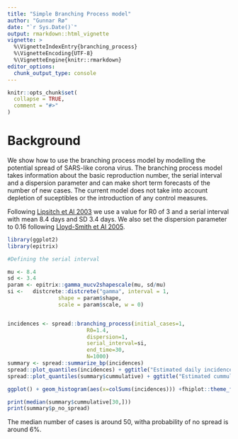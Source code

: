 ```yaml
---
title: "Simple Branching Process model"
author: "Gunnar Rø"
date: "`r Sys.Date()`"
output: rmarkdown::html_vignette
vignette: >
  %\VignetteIndexEntry{branching_process}
  %\VignetteEncoding{UTF-8}
  %\VignetteEngine{knitr::rmarkdown}
editor_options: 
  chunk_output_type: console
---
```


```r
knitr::opts_chunk$set(
  collapse = TRUE,
  comment = "#>"
)
```

# Background

We show how to use the branching process model by modelling the potential spread of SARS-like corona virus. The branching process model takes information about the basic reproduction number, the serial interval and a dispersion parameter and can make short term forecasts of the number of new cases. The current model does not take into account depletion of suceptibles or the introduction of any control measures.

Following [Lipsitch et Al 2003](https://www.ncbi.nlm.nih.gov/pmc/articles/PMC2760158) we use a value for R0 of 3 and a serial interval with mean 8.4 days and SD 3.4 days. We also set the dispersion parameter to 0.16 following [Lloyd-Smith et Al 2005](https://www.nature.com/articles/nature04153).

```r
library(ggplot2)
library(epitrix)

#Defining the serial interval

mu <- 8.4
sd <- 3.4
param <- epitrix::gamma_mucv2shapescale(mu, sd/mu)
si <-   distcrete::distcrete("gamma", interval = 1,
                shape = param$shape,
                scale = param$scale, w = 0)


incidences <- spread::branching_process(initial_cases=1,                
                         R0=1.4,
                         dispersion=1,
                         serial_interval=si,
                         end_time=30,
                         N=1000)
summary <- spread::summarize_bp(incidences)
spread::plot_quantiles(incidences) + ggtitle("Estimated daily incidence") + xlab("Days") + ylab("Incidence")
spread::plot_quantiles(summary$cummulative) + ggtitle("Estimated cummulative case counts")  + xlab("Days") + ylab("Cummulative Cases")

ggplot() + geom_histogram(aes(x=colSums(incidences))) +fhiplot::theme_fhi_basic() +ggtitle("Distribution of number of cases after 30 days") + xlab("N cases after 30 days") 

print(median(summary$cummulative[30,]))
print(summary$p_no_spread)

``` 
The median number of cases is around 50, witha probability of no spread is around 6%. 





